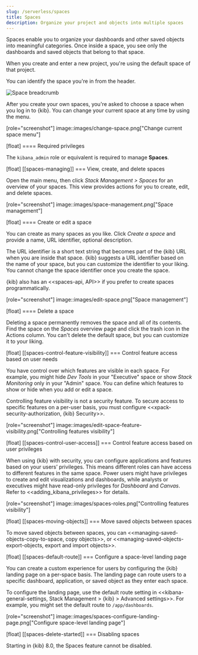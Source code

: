 ```yaml
---
slug: /serverless/spaces
title: Spaces
description: Organize your project and objects into multiple spaces
---
```


Spaces enable you to organize your dashboards and other saved
objects into meaningful categories. Once inside a space, you see only
the dashboards and saved objects that belong to that space.

When you create and enter a new project, you're using the default space of that project.

You can identify the space you're in from the header.

![Space breadcrumb](images/space-breadcrumb.png)

After you create your own
spaces, you're asked to choose a space when you log in to {kib}. You can change your
current space at any time by using the menu.

[role="screenshot"]
image::images/change-space.png["Change current space menu"]

[float]
==== Required privileges

The `kibana_admin` role or equivalent is required to manage **Spaces**.

[float]
[[spaces-managing]]
=== View, create, and delete spaces

Open the main menu, then click *Stack Management > Spaces* for an overview of your spaces.  This view provides actions
for you to create, edit, and delete spaces.

[role="screenshot"]
image::images/space-management.png["Space management"]

[float]
==== Create or edit a space

You can create as many spaces as you like. Click *Create a space* and provide a name,
URL identifier, optional description.

The URL identifier is a short text string that becomes part of the
{kib} URL when you are inside that space. {kib} suggests a URL identifier based
on the name of your space, but you can customize the identifier to your liking.
You cannot change the space identifier once you create the space.

{kib} also has an <<spaces-api, API>>
if you prefer to create spaces programmatically.

[role="screenshot"]
image::images/edit-space.png["Space management"]

[float]
==== Delete a space

Deleting a space permanently removes the space and all of its contents.
Find the space on the *Spaces* overview page and click the trash icon in the Actions column.
You can't delete the default space, but you can customize it to your liking.

[float]
[[spaces-control-feature-visibility]]
=== Control feature access based on user needs

You have control over which features are visible in each space.
For example, you might hide *Dev Tools*
in your "Executive" space or show *Stack Monitoring* only in your "Admin" space.
You can define which features to show or hide when you add or edit a space.

Controlling feature
visibility is not a security feature. To secure access
to specific features on a per-user basis, you must configure
<<xpack-security-authorization, {kib} Security>>.

[role="screenshot"]
image::images/edit-space-feature-visibility.png["Controlling features visibility"]

[float]
[[spaces-control-user-access]]
=== Control feature access based on user privileges

When using {kib} with security, you can configure applications and features
based on your users’ privileges. This means different roles can have access
to different features in the same space.
Power users might have privileges to create and edit visualizations and dashboards,
while analysts or executives might have read-only privileges for *Dashboard* and *Canvas*.
Refer to <<adding_kibana_privileges>> for details.

[role="screenshot"]
image::images/spaces-roles.png["Controlling features visibility"]

[float]
[[spaces-moving-objects]]
=== Move saved objects between spaces

To move saved objects between spaces, you can <<managing-saved-objects-copy-to-space, copy objects>>, or <<managing-saved-objects-export-objects, export and import objects>>.

[float]
[[spaces-default-route]]
=== Configure a space-level landing page

You can create a custom experience for users by configuring the {kib} landing page on a per-space basis.
The landing page can route users to a specific dashboard, application, or saved object as they enter each space.

To configure the landing page, use the default route setting in
<<kibana-general-settings, Stack Management > {kib} > Advanced settings>>.
For example, you might set the default route to `/app/dashboards`.

[role="screenshot"]
image::images/spaces-configure-landing-page.png["Configure space-level landing page"]


[float]
[[spaces-delete-started]]
=== Disabling spaces

Starting in {kib} 8.0, the Spaces feature cannot be disabled.
